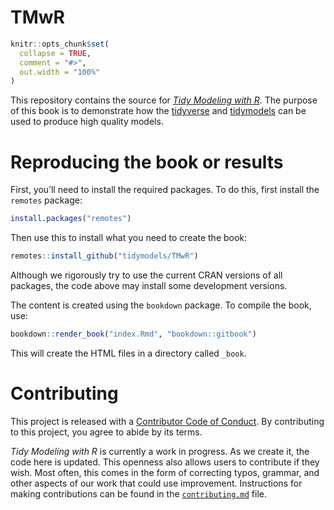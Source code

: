 # TMwR


```r
knitr::opts_chunk$set(
  collapse = TRUE,
  comment = "#>",
  out.width = "100%"
)
```


This repository contains the source for [_Tidy Modeling with R_](https://tmwr.org). The purpose of this book is to demonstrate how the [tidyverse](https://www.tidyverse.org/) and [tidymodels](https://www.tidymodels.org/) can be used to produce high quality models.

# Reproducing the book or results

First, you'll need to install the required packages. To do this, first install the `remotes` package:

``` r
install.packages("remotes")
```

Then use this to install what you need to create the book: 

``` r
remotes::install_github("tidymodels/TMwR")
```

Although we rigorously try to use the current CRAN versions of all packages, the code above may install some development versions. 

The content is created using the `bookdown` package. To compile the book, use:

```r
bookdown::render_book("index.Rmd", "bookdown::gitbook")
```

This will create the HTML files in a directory called `_book`. 


# Contributing

This project is released with a [Contributor Code of Conduct](https://contributor-covenant.org/version/2/0/CODE_OF_CONDUCT.html). By contributing to this project, you agree to abide by its terms.

_Tidy Modeling with R_ is currently a work in progress. As we create it, the code here is updated. This openness also allows users to contribute if they wish. Most often, this comes in the form of correcting typos, grammar, and other aspects of our work that could use improvement. Instructions for making contributions can be found in the [`contributing.md`](https://github.com/tidymodels/TMwR/blob/master/contributing.md) file.
